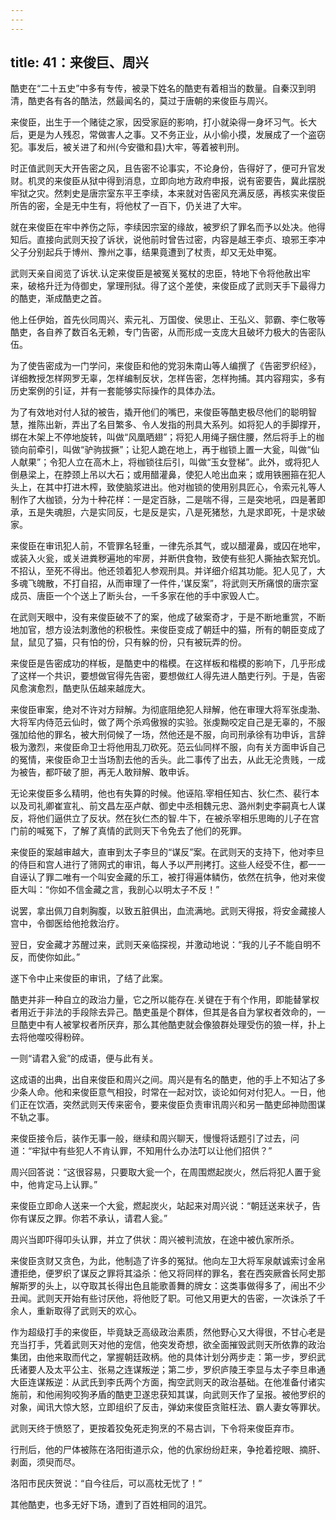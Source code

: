 ```yaml
---
---
---
```

title: 41：来俊巨、周兴
---



酷吏在“二十五史”中多有专传，被录下姓名的酷吏有着相当的数量。自秦汉到明清，酷吏各有各的酷法，然最闻名的，莫过于唐朝的来俊臣与周兴。

来俊臣，出生于一个赌徒之家，因受家庭的影响，打小就染得一身坏习气。长大后，更是为人残忍，常做害人之事。又不务正业，从小偷小摸，发展成了一个盗窃犯。事发后，被关进了和州(今安徽和县)大牢，等着被判刑。

时正值武则天大开告密之风，且告密不论事实，不论身份，告得好了，便可升官发财。机灵的来俊臣从狱中得到消息，立即向地方政府申报，说有密要告，冀此摆脱牢狱之灾。然刺史是唐宗室东平王李续，本来就对告密风充满反感，再核实来俊臣所告的密，全是无中生有，将他杖了一百下，仍关进了大牢。

就在来俊臣在牢中养伤之际，李续因宗室的缘故，被罗织了罪名而予以处决。他得知后。直接向武则天投了诉状，说他前时曾告过密，内容是越王李贞、琅邪王李冲父子分别起兵于博州、豫州之事，结果竟遭到了杖责，却又无处申冤。

武则天亲自阅览了诉状.认定来俊臣是被冤关冤杖的忠臣，特地下令将他赦出牢来，破格升迁为侍御史，掌理刑狱。得了这个差使，来俊臣成了武则天手下最得力的酷吏，渐成酷吏之首。

他上任伊始，首先伙同周兴、索元礼、万国俊、侯思止、王弘义、郭霸、李仁敬等酷吏，各自养了数百名无赖，专门告密，从而形成一支庞大且破坏力极大的告密队伍。

为了使告密成为一门学问，来俊臣和他的党羽朱南山等人编撰了《告密罗织经》，详细教授怎样网罗无辜，怎样编制反状，怎样告密，怎样拘捕。其内容翔实，多有历史案例的引证，并有一套能够实际操作的具体办法。

为了有效地对付人狱的被告，撬开他们的嘴巴，来俊臣等酷吏极尽他们的聪明智慧，推陈出新，弄出了名目繁多、令人发指的刑具大系列。如将犯人的手脚撑开，绑在木架上不停地旋转，叫做“风凰晒翅”；将犯人用绳子捆住腰，然后将手上的枷锁向前牵引，叫做“驴驹拔撅”；让犯人跪在地上，再于枷锁上置一大瓮，叫做“仙人献果”；令犯人立在高木上，将枷锁往后引，叫做“玉女登梯”。此外，或将犯人倒悬梁上，在脖颈上吊以大石；或用醋灌鼻，使犯人呛出血来；或用铁圈箍在犯人头上，在其中打进木榨，致使脑浆进出。他对枷锁的使用别具匠心，令索元礼等人制作了大枷锁，分为十种花样：一是定百脉，二是喘不得，三是突地吼，四是著即承，五是失魂胆，六是实同反，七是反是实，八是死猪愁，九是求即死，十是求破家。

来俊臣在审讯犯人前，不管罪名轻重，一律先杀其气，或以醋灌鼻，或囚在地牢，或装入火瓮，或关进粪秽遍地的牢房，并断供食物，致使有些犯人撕抽衣絮充饥。不招认，至死不得出。他还领着犯人参观刑具。并详细介绍其功能。犯人见了，大多魂飞魄散，不打自招，从而审理了一件件，’谋反案”，将武则天所痛恨的唐宗室成员、唐臣一个个送上了断头台，一千多家在他的手中家毁人亡。

在武则天眼中，没有来俊臣破不了的案，他成了破案奇才，于是不断地重赏，不断地加官，想方设法刺激他的积极性。来俊臣变成了朝廷中的猫，所有的朝臣变成了鼠，鼠见了猫，只有怕的份，只有躲的份，只有被玩弄的份。

来俊臣是告密成功的样板，是酷吏中的楷模。在这样板和楷模的影响下，几乎形成了这样一个共识，要想做官得先告密，要想做红人得先进人酷吏行列。于是，告密风愈演愈烈，酷吏队伍越来越庞大。

来俊臣审案，绝对不许对方辩解。为彻底阻绝犯人辩解，他在审理大将军张虔渤、大将军内侍范云仙时，做了两个杀鸡傲猴的实验。张虔黝咬定自己是无辜的，不服强加给他的罪名，被大刑伺候了一场，然他还是不服，向司刑承徐有功申诉，言辞极为激烈，来俊臣命卫士将他用乱刀砍死。范云仙同样不服，向有关方面申诉自己的冤情，来俊臣命卫士当场割去他的舌头。此二事传了出去，从此无沦贵贱，一成为被告，都吓破了胆，再无人敢辩解、敢申诉。

无论来俊臣多么精明，他也有失算的时候。他诬陷.宰相任知古、狄仁杰、裴行本以及司礼卿崔宣礼、前文昌左巫卢献、御史中丞相魏元忠、潞州刺史李嗣真七人谋反，将他们逼供立了反状。然在狄仁杰的智.牛下，在被杀宰相乐思晦的儿子在宫门前的喊冤下，了解了真情的武则天下令免去了他们的死罪。

来俊臣的案越审越大，直审到太子李旦的“谋反”案。在武则天的支持下，他对李旦的侍巨和宫人进行了筛网式的审讯，每人予以严刑拷打。这些人经受不住，都一一自诬认了罪二唯有一个叫安金藏的乐工，被打得遍体鳞伤，依然在抗争，他对来俊臣大叫：“你如不信金藏之言，我剖心以明太子不反！”

说罢，拿出佩刀自刺胸腹，以致五脏俱出，血流满地。武则天得报，将安金藏接人宫中，令御医给他抢救治疗。

翌日，安金藏才苏醒过来，武则天亲临探视，并激动地说：“我的儿子不能自明不反，而使你如此。”

遂下令中止来俊臣的审讯，了结了此案。

酷吏并非一种自立的政治力量，它之所以能存在.关键在于有个作用，即能替掌权者用近于非法的手段除去异己。酷吏虽是个群体，但其是各自为掌权者效命的，一旦酷吏中有人被掌权者所厌弃，那么其他酷吏就会像狼群处理受伤的狼一样，扑上去将他噬咬得粉碎。

一则“请君入瓮”的成语，便与此有关。

这成语的出典，出自来俊臣和周兴之间。周兴是有名的酷吏，他的手上不知沾了多少条人命。他和来俊臣意气相投，时常在一起对饮，谈论如何对付犯人。一日，他们正在饮酒，突然武则天传来密令，要来俊臣负责审讯周兴和另一酷吏邱神勋图谋不轨之事。

来俊臣接令后，装作无事一般，继续和周兴聊天，慢慢将话题引了过去，问道：“牢狱中有些犯人不肯认罪，不知用什么办法叮以让他们招供？”

周兴回答说：“这很容易，只要取大瓮一个，在周围燃起炭火，然后将犯人置于瓮中，他肯定马上认罪。”

来俊臣立即命人送来一个大瓮，燃起炭火，站起来对周兴说：“朝廷送来状子，告你有谋反之罪。你若不承认，请君人瓮。”

周兴当即吓得叩头认罪，并立了供状：周兴被判流放，在途中被仇家所杀。

来俊臣贪财又贪色，为此，他制造了许多的冤狱。他向左卫大将军泉献诚索讨金帛遭拒绝，便罗织了谋反之罪将其溢杀：他又将同样的罪名，套在西突厥酋长阿史那解斯罗的头上，以夺取其长得出色且能歌善舞的牌女：这类事做得多了，闹出不少丑闻。武则天开始有些讨厌他，将他贬了职。可他又用更大的告密，一次诛杀了千余人，重新取得了武则天的欢心。

作为超级打手的来俊臣，毕竟缺乏高级政治素质，然他野心又大得很，不甘心老是充当打手，凭着武则天对他的宠信，他突发奇想，欲全面摧毁武则天所依靠的政治集团，由他来取而代之，掌握朝廷政柄。他的具体计划分两步走：第一步，罗织武氏诸要人及太平公主、张易之连谋叛逆；第二步，罗织庐陵王李显与太子李旦串通大臣连谋叛逆：从武氏到李氏两个方面，掏空武则天的政治基础。在他准备付诸实施前，和他闹狗咬狗矛盾的酷吏卫遂忠获知其谋，向武则天作了呈报。被他罗织的对象，闻讯大惊大怒，立即组织了反击，弹幼来俊臣贪赃枉法、霸人妻女等罪状。

武则天终于愤怒了，更按着狡兔死走狗烹的不易古训，下令将来俊臣弃市。

行刑后，他的尸体被陈在洛阳街道示众，他的仇家纷纷赶来，争抢着挖眼、摘肝、剥面，须臾而尽。

洛阳市民庆贺说：“自今往后，可以高枕无忧了！”

其他酷吏，也多无好下场，遭到了百姓相同的沮咒。